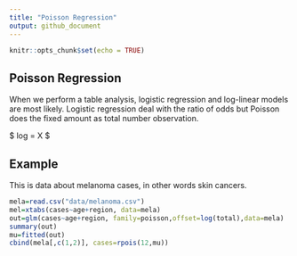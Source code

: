 ```yaml
---
title: "Poisson Regression"
output: github_document
---
```


```r
knitr::opts_chunk$set(echo = TRUE)
```

## Poisson Regression

When we perform a table analysis, logistic regression and log-linear models are most likely. Logistic regression deal with the ratio of odds but Poisson does the fixed amount as total number observation.

$ log \mu = \beta X $

## Example

This is data about melanoma cases, in other words skin cancers.

```r
mela=read.csv("data/melanoma.csv")
mel=xtabs(cases~age+region, data=mela)
out=glm(cases~age+region, family=poisson,offset=log(total),data=mela)
summary(out)
mu=fitted(out)
cbind(mela[,c(1,2)], cases=rpois(12,mu))
```
